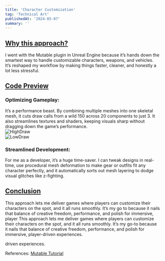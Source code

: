 ```yaml
---
title: 'Character Customization'
tag: 'Technical Art'
publishedAt: '2024-05-07'
summary: ''
---
```


## <u>Why  this approach?</u>
I went with the Mutable plugin in Unreal Engine because it’s hands down the smartest way to handle customizable characters, weapons, and vehicles. It’s reshaped my workflow by making things faster, cleaner, and honestly a lot less stressful.


## <u>Code Preview</u>

<Youtube id="bw_Q6oqhvbw" />

### Optimizing Gameplay:
It’s a performance beast. By combining multiple meshes into one skeletal mesh, it cuts draw calls from a wild 150 across 20 components to just 3. It also streamlines textures and shaders, keeping visuals sharp without dragging down the game’s performance.
<br />
![HighDraw](/images/HighDraw.png)
<br />
![LowDraw](/images/LowDraw.png)
### Streamlined Development:
For me as a developer, it’s a huge time-saver. I can tweak designs in real-time, use procedural mesh deformation to make gear or outfits fit any character perfectly, and it automatically sorts out mesh layering to dodge visual glitches like z-fighting.

## <u>Conclusion</u>

This approach lets me deliver games where players can customize their characters on the spot, and it all runs smoothly. It’s my go to because it nails that balance of creative freedom, performance, and polish for immersive, player This approach lets me deliver games where players can customize their characters on the spot, and it all runs smoothly. It’s my go-to because it nails that balance of creative freedom, performance, and polish for immersive, player-driven experiences.

driven experiences.


References: [Mutable Tutorial](https://dev.epicgames.com/community/learning/tutorials/yjw9/unreal-engine-mutable-tutorials)
